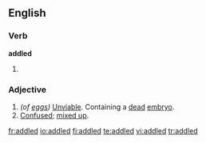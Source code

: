 ==English==

===Verb===
'''addled'''

# {{past of|[[addle]]}}

===Adjective===
{{en-adj}}

# ''(of [[egg]]s)'' [[unviable|Unviable]]. Containing a [[dead]] [[embryo]].
# [[confused|Confused]]; [[mix up|mixed up]].

[[fr:addled]]
[[io:addled]]
[[fi:addled]]
[[te:addled]]
[[vi:addled]]
[[tr:addled]]